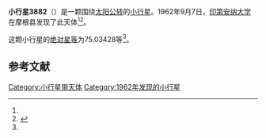 {{Infobox planet
| bgcolour = #FFFFC0
| name = 3882 Johncox
| symbol = 
| image = 
| caption = 
| discovery = yes
| discovery_ref = 
| discoverer = [[印第安纳大学|印第安纳大学]]
| discovery_site = [[摩根县|摩根县]] 
| discovered = 1962年9月7日
| designations = yes
| mp_name = 
| named_after = 
| alt_names = 1962 RN/ 1978 YV / 1980 FJ7 / 1981 SU3 / 1984 FT1
| mp_category = [[主带小行星|主带小行星]]
| orbit_ref = <ref name="a">[http://ssd.jpl.nasa.gov/sbdb.cgi?sstr=3882 3882 Johncox] {{Wayback|url=http://ssd.jpl.nasa.gov/sbdb.cgi?sstr=3882 |date=20200918005000 }}，小行星數據庫瀏覽器（JPL Small-Body Database Browser）－[[美国国家航空航天局|美国国家航空航天局]]喷气推进实验室</ref>
| epoch = 2456400.5 (2013年4月18日更新)
| aphelion = {{convert|2.7848569|AU|km|3|abbr=on|lk=out}}
| perihelion = {{convert|2.1220159|AU|km|3|abbr=on}}
| semimajor = {{convert|2.4534364|AU|km|3|abbr=on}}
| eccentricity = 0.1350842
| period = 1403.655814 [[日|日]]<br />3.84[[儒略年|儒略年]]
| avg_speed = 
| inclination = 5.00442
| asc_node = 195.49120
| mean_anomaly = 
| arg_peri = 75.03428
| satellites = 
| physical_characteristics = yes
| dimensions = 
| mass = 
| density = 
| surface_grav = 
| escape_velocity = 
| sidereal_day = 
| axial_tilt = 
| pole_ecliptic_lat = 
| pole_ecliptic_lon = 
| albedo = 
| temperatures= 
| temp_name1 = 
| mean_temp_1 = 
| max_temp_1 = 
| temp_name2 = 
| max_temp_2 = 
| spectral_type = 
| abs_magnitude = 75.03428
}}

'''小行星3882'''（{{lang-en|3882 Johncox}}）是一颗围绕[[太阳|太阳]][[公转|公转]]的[[小行星|小行星]]。1962年9月7日，[[印第安纳大学|印第安纳大学]]在摩根县发现了此天体<ref name="a" /><ref>{{cite news|title=小行星列表|url=http://cfa-www.harvard.edu/iau/lists/NumberedMPs.txt|accessdate=2013-07-08|newspaper=哈佛大学|archive-date=2008-05-17|archive-url=https://web.archive.org/web/20080517010638/http://cfa-www.harvard.edu/iau/lists/NumberedMPs.txt|dead-url=no}}</ref>。

这颗小行星的[[绝对星等|绝对星等]]为75.03428等<ref name="a" />。

==参考文献==
{{reflist}}
{{Minor Planet Number|[[小行星3881|小行星3881]]|[[小行星3883|小行星3883]]}}

{{小天体}}

[[Category:小行星带天体|Category:小行星带天体]]
[[Category:1962年发现的小行星|Category:1962年发现的小行星]]

{{asteroid-stub}}